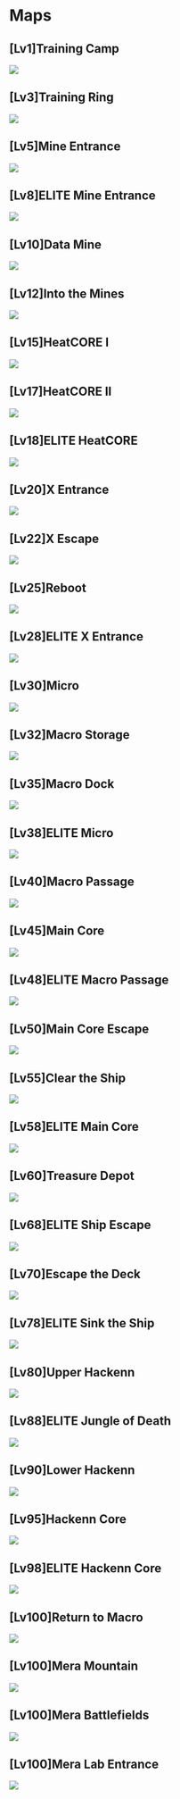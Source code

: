 # Maps
## [Lv1]Training Camp
<img src="https://cdn.discordapp.com/attachments/1078416960527802469/1079455492608360478/training_camp.png" />

<br/>

## [Lv3]Training Ring
<img src="https://cdn.discordapp.com/attachments/1078416960527802469/1079455493011021835/training_ring.png" />

<br/>

## [Lv5]Mine Entrance
<img src="https://cdn.discordapp.com/attachments/1078416960527802469/1079455466486247604/mine_entrance.png" />

<br/>

## [Lv8]ELITE Mine Entrance
<img src="https://cdn.discordapp.com/attachments/1078416960527802469/1079455371065827521/elite_mine_entrance.png" />

<br/>

## [Lv10]Data Mine
<img src="https://cdn.discordapp.com/attachments/1078416960527802469/1079455368993853542/data_mine.png" />

<br/>

## [Lv12]Into the Mines
<img src="https://cdn.discordapp.com/attachments/1078416960527802469/1079455420537634826/into_the_mines.png" />

<br/>

## [Lv15]HeatCORE I
<img src="https://cdn.discordapp.com/attachments/1078416960527802469/1079455419740737650/heatcore_i.png" />

<br/>

## [Lv17]HeatCORE II
<img src="https://cdn.discordapp.com/attachments/1078416960527802469/1079455420147572927/heatcore_ii.png" />

<br/>

## [Lv18]ELITE HeatCORE
<img src="https://cdn.discordapp.com/attachments/1078416960527802469/1079455369585238036/elite_heatcore.png" />

<br/>

## [Lv20]X Entrance
<img src="https://cdn.discordapp.com/attachments/1078416960527802469/1079455494214787112/x_entrance.png" />

<br/>

## [Lv22]X Escape
<img src="https://cdn.discordapp.com/attachments/1078416960527802469/1079455494537740411/x_escape.png" />

<br/>

## [Lv25]Reboot
<img src="https://cdn.discordapp.com/attachments/1078416960527802469/1079455466763075614/reboot.png" />

<br/>

## [Lv28]ELITE X Entrance
<img src="https://cdn.discordapp.com/attachments/1078416960527802469/1079455418549534851/elite_x_entrance.png" />

<br/>

## [Lv30]Micro
<img src="https://cdn.discordapp.com/attachments/1078416960527802469/1079455466209419274/micro.png" />

<br/>

## [Lv32]Macro Storage
<img src="https://cdn.discordapp.com/attachments/1078416960527802469/1079455463827062805/macro_storage.png" />

<br/>

## [Lv35]Macro Dock
<img src="https://cdn.discordapp.com/attachments/1078416960527802469/1079455421246480505/macro_dock.png" />

<br/>

## [Lv38]ELITE Micro
<img src="https://cdn.discordapp.com/attachments/1078416960527802469/1079455370755440780/elite_micro.png" />

<br/>

## [Lv40]Macro Passage
<img src="https://cdn.discordapp.com/attachments/1078416960527802469/1079455421519102012/macro_passage.png" />

<br/>

## [Lv45]Main Core
<img src="https://cdn.discordapp.com/attachments/1078416960527802469/1079455464208740352/main_core.png" />

<br/>

## [Lv48]ELITE Macro Passage
<img src="https://cdn.discordapp.com/attachments/1078416960527802469/1079455370088554627/elite_macro_passage.png" />

<br/>

## [Lv50]Main Core Escape
<img src="https://cdn.discordapp.com/attachments/1078416960527802469/1079455464636563516/main_core_escape.png" />

<br/>

## [Lv55]Clear the Ship
<img src="https://cdn.discordapp.com/attachments/1078416960527802469/1079455368712814762/clear_the_ship.png" />

<br/>

## [Lv58]ELITE Main Core
<img src="https://cdn.discordapp.com/attachments/1078416960527802469/1079455370507997287/elite_main_core.png" />

<br/>

## [Lv60]Treasure Depot
<img src="https://cdn.discordapp.com/attachments/1078416960527802469/1079455493375938630/treasure_depot.png" />

<br/>

## [Lv68]ELITE Ship Escape
<img src="https://cdn.discordapp.com/attachments/1078416960527802469/1079455371569156277/elite_ship_escape.png" />

<br/>

## [Lv70]Escape the Deck
<img src="https://cdn.discordapp.com/attachments/1078416960527802469/1079455418943807488/escape_the_deck.png" />

<br/>

## [Lv78]ELITE Sink the Ship
<img src="https://cdn.discordapp.com/attachments/1078416960527802469/1079455418113347686/elite_sink_the_ship.png" />

<br/>

## [Lv80]Upper Hackenn
<img src="https://cdn.discordapp.com/attachments/1078416960527802469/1079455493803737189/upper_hackenn.png" />

<br/>

## [Lv88]ELITE Jungle of Death
<img src="https://cdn.discordapp.com/attachments/1078416960527802469/1079455369794945034/elite_jungle_of_death.png" />

<br/>

## [Lv90]Lower Hackenn
<img src="https://cdn.discordapp.com/attachments/1078416960527802469/1079455420877393961/lower_hackenn.png" />

<br/>

## [Lv95]Hackenn Core
<img src="https://cdn.discordapp.com/attachments/1078416960527802469/1079455419312898148/hackenn_core.png" />

<br/>

## [Lv98]ELITE Hackenn Core
<img src="https://cdn.discordapp.com/attachments/1078416960527802469/1079455369312600114/elite_hackenn_core.png" />

<br/>

## [Lv100]Return to Macro
<img src="https://cdn.discordapp.com/attachments/1078416960527802469/1079455467048280115/return_to_macro.png" />

<br/>

## [Lv100]Mera Mountain
<img src="https://cdn.discordapp.com/attachments/1078416960527802469/1079455465873883256/mera_mountain.png" />

<br/>

## [Lv100]Mera Battlefields
<img src="https://cdn.discordapp.com/attachments/1078416960527802469/1079455465047597126/mera_battlefields.png" />

<br/>

## [Lv100]Mera Lab Entrance
<img src="https://cdn.discordapp.com/attachments/1078416960527802469/1079455465383145523/mera_lab_entrance.png" />
